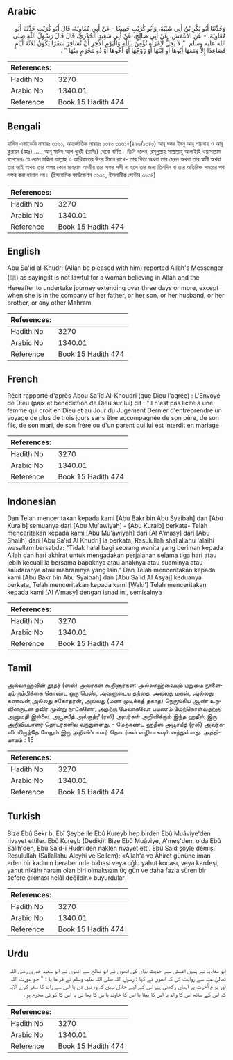 ## Arabic


<div dir="rtl" lang="ar" style={{fontSize:'larger',backgroundColor:'#f8f9fa',padding:20}}>
وَحَدَّثَنَا أَبُو بَكْرِ بْنُ أَبِي شَيْبَةَ، وَأَبُو كُرَيْبٍ جَمِيعًا - عَنْ أَبِي مُعَاوِيَةَ، قَالَ أَبُو كُرَيْبٍ حَدَّثَنَا أَبُو مُعَاوِيَةَ، - عَنِ الأَعْمَشِ، عَنْ أَبِي صَالِحٍ، عَنْ أَبِي سَعِيدٍ الْخُدْرِيِّ، قَالَ قَالَ رَسُولُ اللَّهِ صلى الله عليه وسلم ‏ "‏ لاَ يَحِلُّ لاِمْرَأَةٍ تُؤْمِنُ بِاللَّهِ وَالْيَوْمِ الآخِرِ أَنْ تُسَافِرَ سَفَرًا يَكُونُ ثَلاَثَةَ أَيَّامٍ فَصَاعِدًا إِلاَّ وَمَعَهَا أَبُوهَا أَوِ ابْنُهَا أَوْ زَوْجُهَا أَوْ أَخُوهَا أَوْ ذُو مَحْرَمٍ مِنْهَا ‏"‏ ‏.‏
</div>
<div style={{backgroundColor:'#f8f9fa',padding:20, marginBottom: 10}}><table> <thead> <tr> <th>References:</th> <th></th> </tr> </thead> <tbody><tr><td>Hadith No</td><td>3270</td></tr><tr><td>Arabic No</td><td>1340.01</td></tr><tr><td>Reference</td><td>Book 15 Hadith 474</td></tr></tbody></table></div>

## Bengali


<div dir="ltr" lang="bn" style={{fontSize:'larger',backgroundColor:'#f8f9fa',padding:20}}>
হাদিস একাডেমি নাম্বারঃ ৩১৬১, আন্তর্জাতিক নাম্বারঃ ১৩৪০ ৩১৬১-(৪২৩/১৩৪০) আবূ বকর ইবনু আবূ শায়বাহ ও আবূ কুরায়ব (রহঃ) ..... আবূ সাঈদ আল খুদরী (রাযিঃ) থেকে বর্ণিত। তিনি বলেন, রসূলুল্লাহ সাল্লাল্লাহু আলাইহি ওয়াসাল্লাম বলেছেনঃ যে কোন মহিলা আল্লাহ ও আখিরাতের উপর ঈমান রাখে- তার পিতা অথবা তার ছেলে অথবা তার স্বামী অথবা তার ভাই অথবা তার অপর কোন মাহরাম আত্মীয় তার সফর সঙ্গী না হলে তার জন্য তিনদিন বা তার অতিরিক্ত সময়ের পথ সফর করা হালাল নয়। (ইসলামিক ফাউন্ডেশন ৩১৩৬, ইসলামীক সেন্টার ৩১৩৪)
</div>
<div style={{backgroundColor:'#f8f9fa',padding:20, marginBottom: 10}}><table> <thead> <tr> <th>References:</th> <th></th> </tr> </thead> <tbody><tr><td>Hadith No</td><td>3270</td></tr><tr><td>Arabic No</td><td>1340.01</td></tr><tr><td>Reference</td><td>Book 15 Hadith 474</td></tr></tbody></table></div>

## English


<div dir="ltr" lang="en" style={{fontSize:'larger',backgroundColor:'#f8f9fa',padding:20}}>
Abu Sa'id al-Khudri (Allah be pleased with him) reported Allah's Messenger (ﷺ) as saying:It is not lawful for a woman believing in Allah and the Hereafter to undertake journey extending over three days or more, except when she is in the company of her father, or her son, or her husband, or her brother, or any other Mahram
</div>
<div style={{backgroundColor:'#f8f9fa',padding:20, marginBottom: 10}}><table> <thead> <tr> <th>References:</th> <th></th> </tr> </thead> <tbody><tr><td>Hadith No</td><td>3270</td></tr><tr><td>Arabic No</td><td>1340.01</td></tr><tr><td>Reference</td><td>Book 15 Hadith 474</td></tr></tbody></table></div>

## French


<div dir="ltr" lang="fr" style={{fontSize:'larger',backgroundColor:'#f8f9fa',padding:20}}>
Récit rapporté d'après Abou Sa'îd Al-Khoudri (que Dieu l'agrée) : L'Envoyé de Dieu (paix et bénédiction de Dieu sur lui) dit : "Il n'est pas licite à une femme qui croit en Dieu et au Jour du Jugement Dernier d'entreprendre un voyage de plus de trois jours sans être accompagnée de son père, de son fils, de son mari, de son frère ou d'un parent qui lui est interdit en mariage
</div>
<div style={{backgroundColor:'#f8f9fa',padding:20, marginBottom: 10}}><table> <thead> <tr> <th>References:</th> <th></th> </tr> </thead> <tbody><tr><td>Hadith No</td><td>3270</td></tr><tr><td>Arabic No</td><td>1340.01</td></tr><tr><td>Reference</td><td>Book 15 Hadith 474</td></tr></tbody></table></div>

## Indonesian


<div dir="ltr" lang="id" style={{fontSize:'larger',backgroundColor:'#f8f9fa',padding:20}}>
Dan Telah menceritakan kepada kami [Abu Bakr bin Abu Syaibah] dan [Abu Kuraib] semuanya dari [Abu Mu'awiyah] - [Abu Kuraib] berkata- Telah menceritakan kepada kami [Abu Mu'awiyah] dari [Al A'masy] dari [Abu Shalih] dari [Abu Sa'id Al Khudri] ia berkata; Rasulullah shallallahu 'alaihi wasallam bersabda: "Tidak halal bagi seorang wanita yang beriman kepada Allah dan hari akhirat untuk mengadakan perjalanan selama tiga hari atau lebih kecuali ia bersama bapaknya atau anaknya atau suaminya atau saudaranya atau mahramnya yang lain." Dan Telah menceritakan kepada kami [Abu Bakr bin Abu Syaibah] dan [Abu Sa'id Al Asyaj] keduanya berkata, Telah menceritakan kepada kami [Waki'] Telah menceritakan kepada kami [Al A'masy] dengan isnad ini, semisalnya
</div>
<div style={{backgroundColor:'#f8f9fa',padding:20, marginBottom: 10}}><table> <thead> <tr> <th>References:</th> <th></th> </tr> </thead> <tbody><tr><td>Hadith No</td><td>3270</td></tr><tr><td>Arabic No</td><td>1340.01</td></tr><tr><td>Reference</td><td>Book 15 Hadith 474</td></tr></tbody></table></div>

## Tamil


<div dir="ltr" lang="ta" style={{fontSize:'larger',backgroundColor:'#f8f9fa',padding:20}}>
அல்லாஹ்வின் தூதர் (ஸல்) அவர்கள் கூறினார்கள்: அல்லாஹ்வையும் மறுமை நாளையும் நம்பிக்கை கொண்ட ஒரு பெண், அவளுடைய தந்தை, அல்லது மகன், அல்லது கணவன்,அல்லது சகோதரன், அல்லது (மண முடிக்கத் தகாத) நெருங்கிய ஆண் உறவினருடன் தவிர மூன்று நாட்களோ, அதற்கு மேலாகவோ பயணம் மேற்கொள்வதற்கு அனுமதி இல்லை. அபூசயீத் அல்குத்ரீ (ரலி) அவர்கள் அறிவிக்கும் இந்த ஹதீஸ் இரு அறிவிப்பாளர் தொடர்களில் வந்துள்ளது. - மேற்கண்ட ஹதீஸ் அபூசயீத் (ரலி) அவர்களிடமிருந்தே மேலும் இரு அறிவிப்பாளர் தொடர்கள் வழியாகவும் வந்துள்ளது. அத்தியாயம் : 15
</div>
<div style={{backgroundColor:'#f8f9fa',padding:20, marginBottom: 10}}><table> <thead> <tr> <th>References:</th> <th></th> </tr> </thead> <tbody><tr><td>Hadith No</td><td>3270</td></tr><tr><td>Arabic No</td><td>1340.01</td></tr><tr><td>Reference</td><td>Book 15 Hadith 474</td></tr></tbody></table></div>

## Turkish


<div dir="ltr" lang="tr" style={{fontSize:'larger',backgroundColor:'#f8f9fa',padding:20}}>
Bize Ebû Bekr b. Ebî Şeybe ile Ebû Kureyb hep birden Ebû Muâviye'den rivayet ettiler. Ebû Kureyb (Dediki): Bize Ebû Muâviye, A'meş'den, o da Ebû Sâlih'den, Ebû Saîd-i Hudrî'den naklen rivayet etti. Ebû Saîd şöyle demiş: Resulullah (Sallallahu Aleyhi ve Sellem): «Allah'a ve Âhiret gününe iman eden bir kadının beraberinde babası veya oğlu yahut kocası, veya kardeşi, yahut nikâhı haram olan biri olmaksızın üç gün ve daha fazla süren bir sefere çıkması helâl değildir.» buyurdular
</div>
<div style={{backgroundColor:'#f8f9fa',padding:20, marginBottom: 10}}><table> <thead> <tr> <th>References:</th> <th></th> </tr> </thead> <tbody><tr><td>Hadith No</td><td>3270</td></tr><tr><td>Arabic No</td><td>1340.01</td></tr><tr><td>Reference</td><td>Book 15 Hadith 474</td></tr></tbody></table></div>

## Urdu


<div dir="rtl" lang="ur" style={{fontSize:'larger',backgroundColor:'#f8f9fa',padding:20}}>
ابو معاویہ نے ہمیں اعمش سے حدیث بیان کی انھوں نے ابو صالح سے انھوں نے ابو سعید خدری رضی اللہ تعالیٰ عنہ سے روایت کی کہ انھوں نے کہا : رسول اللہ صلی اللہ علیہ وسلم نے فر ما یا : " جو عورت اللہ اور یو م آخرت پر ایمان رکھتی ہے اس کے لیے حلال نہیں کہ وہ تین دن یا اس سے زائد کا سفر کرے الایہ کہ اس کے ساتھ اس کا والد یا اس کا بیٹا یا اس کا خاوند یااس کا بھا ئی یا اس کا کو ئی محرم ہو ،
</div>
<div style={{backgroundColor:'#f8f9fa',padding:20, marginBottom: 10}}><table> <thead> <tr> <th>References:</th> <th></th> </tr> </thead> <tbody><tr><td>Hadith No</td><td>3270</td></tr><tr><td>Arabic No</td><td>1340.01</td></tr><tr><td>Reference</td><td>Book 15 Hadith 474</td></tr></tbody></table></div>